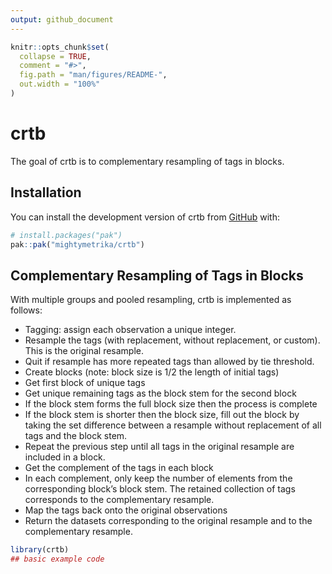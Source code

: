 ```yaml
---
output: github_document
---
```


<!-- README.md is generated from README.Rmd. Please edit that file -->

```r
knitr::opts_chunk$set(
  collapse = TRUE,
  comment = "#>",
  fig.path = "man/figures/README-",
  out.width = "100%"
)
```

# crtb

<!-- badges: start -->
<!-- badges: end -->

The goal of crtb is to complementary resampling of tags in blocks.

## Installation

You can install the development version of crtb from [GitHub](https://github.com/) with:

``` r
# install.packages("pak")
pak::pak("mightymetrika/crtb")
```

## Complementary Resampling of Tags in Blocks

With multiple groups and pooled resampling, crtb is implemented as follows:

- Tagging: assign each observation a unique integer.
- Resample the tags (with replacement, without replacement, or custom). This is the original resample.
- Quit if resample has more repeated tags than allowed by tie threshold.
- Create blocks (note: block size is 1/2 the length of initial tags)
 - Get first block of unique tags
 - Get unique remaining tags as the block stem for the second block
  - If the block stem forms the full block size then the process is complete
  - If the block stem is shorter then the block size, fill out the block by taking the set difference between a resample without replacement of all tags and the block stem.
 - Repeat the previous step until all tags in the original resample are included in a block.
- Get the complement of the tags in each block
- In each complement, only keep the number of elements from the corresponding block's block stem. The retained collection of tags corresponds to the complementary resample.
- Map the tags back onto the original observations
- Return the datasets corresponding to the original resample and to the complementary resample.

```r
library(crtb)
## basic example code
```

